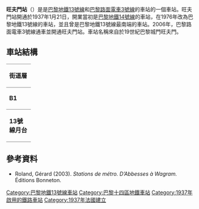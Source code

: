 {{expand|time=2016-03-09T03:20:57+00:00}}
{{no footnotes|time=2016-03-09T03:20:57+00:00}}
{{Infobox station
| name                = 旺夫門站
| symbol_location     = paris
| symbol              = m
| symbol2             = 
| type                = [[巴黎地鐵|巴黎地鐵]]車站
| image               = [[File:Metro_Paris_-_Ligne_13_-_Porte_de_Vanves.jpg|275px]]
| alt                 = 
| caption             = 
| other_name          = 
| address             = Avenue de la Porte de Vanves<br />[[巴黎十四區|巴黎十四區]]
| borough             = [[法蘭西島|法蘭西島]]
| country             = 法國
| iso_region          = FR_scale:2000
| coordinates_display = title
| coordinates_format  = dms
| latd  = 48.82794| latm  = | lats  = | latNS  = 
| longd = 2.30588| longm = | longs = | longEW = 
| coordinates         = 
| owned               = [[RATP|RATP]]
| operator            = [[RATP|RATP]]
| line                = 
| disabled            = 
| zone                = 1
| opened              = {{Start-date|1937年1月21日}}
| closed              = <!-- {{End date|YYYY|MM|DD|df=y}} -->
| services            = 
| map_type            = France Paris
}}
'''旺夫門站'''（{{lang-fr|Porte de Vanves}}）是是[[巴黎地鐵13號線|巴黎地鐵13號線]]和[[巴黎路面電車3號線|巴黎路面電車3號線]]的車站的一個車站。旺夫門站開通於1937年1月21日，開業當初是[[巴黎地鐵14號線|巴黎地鐵14號線]]的車站，在1976年改為巴黎地鐵13號線的車站，並且曾是巴黎地鐵13號線最南端的車站。2006年，巴黎路面電車3號線通車並開通旺夫門站。車站名稱來自於19世紀巴黎城門旺夫門。
== 車站結構 ==
{| border=0 cellspacing=0 cellpadding=3
|style="border-bottom:solid 1px gray;border-top:solid 1px gray;" width=50 valign=top|'''街道層'''
|-
|style="border-bottom:solid 1px gray;border-top:solid 1px gray;" width=50 valign=top|'''B1'''
|style="border-top:solid 1px gray;border-bottom:solid 1px gray;" width=100 valign=top|夾層
|-
|style="border-bottom:solid 1px gray;" width=50 rowspan=10 valign=top|'''13號線月台'''
|style="border-top:solid 1px gray;border-right:solid 2px black;border-left:solid 2px black;border-bottom:solid 2px black;" colspan=2|<center><small>[[側式月台|側式月台]]，右側開門</small></center>
|-
|style="border-bottom:solid 1px gray;" width=100|北行
|style="border-bottom:solid 1px gray;" width=390|{{arrow|L}} [[File:Metro-M.svg|16x16px]][[File:Paris_Metro_13.svg|16x16px]]往[[雷庫爾提耶站|雷庫爾提耶]]/[[聖但尼大學站|聖但尼大學]]<small>（[[普雷松斯站|普雷松斯]]）</small>
|-
|南行
|{{arrow|R}}  [[File:Metro-M.svg|16x16px]][[File:Paris_Metro_13.svg|16x16px]]往[[沙蒂永-蒙魯日站|沙蒂永-蒙魯日]]<small>（[[馬拉科夫-旺沃台站|馬拉科夫-旺沃台]]）</small>
|-
|style="border-top:solid 2px black;border-right:solid 2px black;border-left:solid 2px black;border-bottom:solid 1px gray;" colspan=2|<center><small>[[側式月台|側式月台]]，右側開門</small></center>
|}
==參考資料==
*Roland, Gérard (2003). ''Stations de métro. D’Abbesses à Wagram.'' Éditions Bonneton.
{{巴黎地鐵13號線}}
{{DEFAULTSORT:Porte de Vanves}}
[[Category:巴黎地鐵13號線車站|Category:巴黎地鐵13號線車站]]
[[Category:巴黎十四區地鐵車站|Category:巴黎十四區地鐵車站]]
[[Category:1937年啟用的鐵路車站|Category:1937年啟用的鐵路車站]]
[[Category:1937年法國建立|Category:1937年法國建立]]